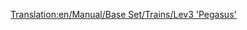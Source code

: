 [[Translation:en/Manual/Base Set/Trains/Lev3 'Pegasus']]
{{nl/Manual/Base Set/Trains/Treinen|Naam=Lev3 'Pegasus'
|Afbeelding=[[File:en/Manual/Base Set/Trains/Lev3pegasus.png]]
|Kosten=£96,093 ($192,186)
|Snelheid=480 km/h (300 mph)
|Gewicht=130 t
|Kracht=15,000 hp (11,185 kW)
|Onderhoudskosten=£3,571 ($7,142)
|Ontworpen=2035
|Levensduur=20
|Capaciteit=N/A
|Omschrijving=
|Real-life=Er is op heden geen gelijkaardige trein gevonden voor dit model. Misschien is de maglev binnen enkele jaren een echte technologie en kan je de derde generatie maglevtreinen hier terugvinden.
}}